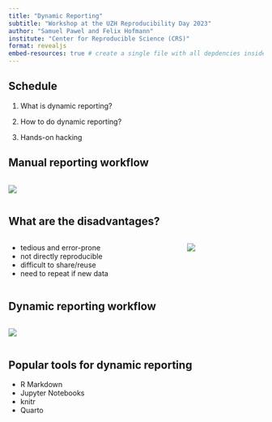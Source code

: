 ```yaml
---
title: "Dynamic Reporting"
subtitle: "Workshop at the UZH Reproducibility Day 2023"
author: "Samuel Pawel and Felix Hofmann"
institute: "Center for Reproducible Science (CRS)"
format: revealjs
embed-resources: true # create a single file with all depdencies inside
---
```


<!-- options: -->
<!-- https://quarto.org/docs/reference/formats/presentations/revealjs.html -->

## Schedule

1) What is dynamic reporting?

2) How to do dynamic reporting?

3) Hands-on hacking

## Manual reporting workflow

<!-- need to put into one column that displayed correctly in my browser, why? -->
:::: columns
::: column{width="100%"}
![](./diagram1.svg)
:::
::::

## What are the disadvantages?

:::: columns

::: column
- tedious and error-prone
- not directly reproducible
- difficult to share/reuse
- need to repeat if new data
:::

::: column
![](./diagram1.svg){fig-align="right"}
:::

::::

## Dynamic reporting workflow

:::: columns
::: column{width="100%"}
![](diagram2.svg)
:::
::::

## Popular tools for dynamic reporting

* R Markdown
* Jupyter Notebooks
* knitr
* Quarto

